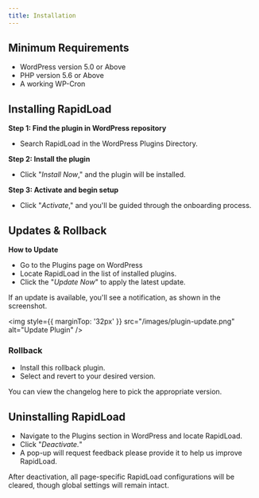```yaml
---
title: Installation
---
```



## Minimum Requirements

*   WordPress version 5.0 or Above
*   PHP version 5.6 or Above
*   A working WP-Cron 

## Installing RapidLoad


**Step 1: Find the plugin in WordPress repository**
*   Search RapidLoad in the WordPress Plugins Directory. 

**Step 2: Install the plugin**
*   Click "_Install Now_," and the plugin will be installed. 

**Step 3: Activate and begin setup**
*   Click "_Activate_," and you'll be guided through the onboarding process.


## Updates & Rollback

**How to Update**

*   Go to the Plugins page on WordPress 
*   Locate RapidLoad in the list of installed plugins.
*   Click the "_Update Now_" to apply the latest update.

<Callout emoji="💡">
  If an update is available, you'll see a notification, as shown in the screenshot.
</Callout>

<img style={{ marginTop: '32px' }} 
src="/images/plugin-update.png" alt="Update Plugin" />

### Rollback

*   Install this rollback plugin. 
*   Select and revert to your desired version.

<Callout emoji="💡">
  You can view the changelog here to pick the appropriate version.
</Callout>

## Uninstalling RapidLoad

*   Navigate to the Plugins section in WordPress and locate RapidLoad. 
*   Click "_Deactivate._" 
*   A pop-up will request feedback please provide it to help us improve RapidLoad.

<Callout emoji="💡">
  After deactivation, all page-specific RapidLoad configurations will be cleared, though global settings will remain intact.
</Callout>